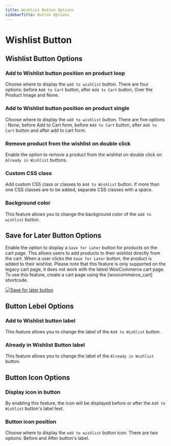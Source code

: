 ```yaml
---
title: Wishlist Button Options
sidebarTitle: Button Options
---
```


# Wishlist Button

## Wishlist Button Options

### Add to Wishlist button position on product loop

Choose where to display the `add to wishlist` button. There are four options: before `Add to Cart` button, after `Add to Cart` button, Over the Product Image and None.


### Add to Wishlist button position on product single

Choose where to display the `add to wishlist` button. There are five options : None, before Add to Cart form, before `Add to Cart` button, after `Add to Cart` button and after add to cart form.


### Remove product from the wishlist on double click

Enable the option to remove a product from the wishlist on double click on `Already in Wishlist` buttons.


### Custom CSS class

Add custom CSS class or classes to `Add to Wishlist` button. If more than one CSS classes are to be added, separate CSS classes with a space.


### Background color

This feature allows you to change the background color of the `add to wishlist` button.



## Save for Later Button Options


Enable the option to display a `Save for Later` button for products on the cart page. This allows users to add products to their wishlist directly from the cart. When a user clicks the `Save for Later` button, the product is added to their wishlist. Please note that this feature is only supported on the legacy cart page, it does not work with the latest WooCommerce cart page. To use this feature, create a cart page using the [woocommerce_cart] shortcode.


[![Save for later button](/products/wishlist/save-for-later.png)](/products/wishlist/save-for-later.png)



## Button Lebel Options

### Add to Wishlist button label

This feature allows you to change the label of the `Add to Wishlist` button.

### Already in Wishlist Button label

This feature allows you to change the label of the `Already in Wishlist` button.


## Button Icon Options


### Display icon in button

By enabling this feature, the icon will be displayed before or after the `Add to Wishlist` button's label text.


### Button icon position 

Choose where to display the `add to wishlist` button icon. There are two options: Before and After button's label.
